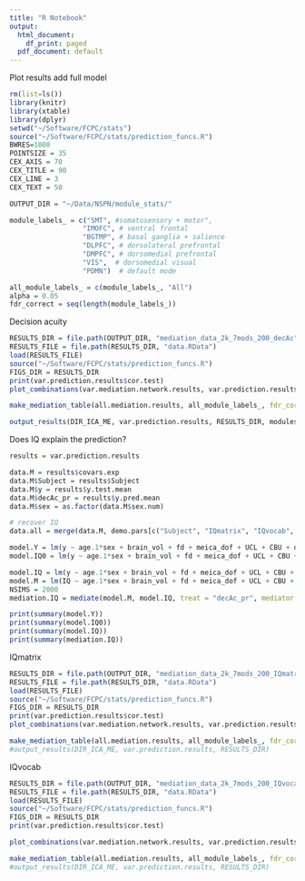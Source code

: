 ```yaml
---
title: "R Notebook"
output:
  html_document:
    df_print: paged
  pdf_document: default
---
```


Plot results
add full model
```r
rm(list=ls())
library(knitr)
library(xtable)
library(dplyr)
setwd("~/Software/FCPC/stats")
source("~/Software/FCPC/stats/prediction_funcs.R")
BWRES=1000
POINTSIZE = 35
CEX_AXIS = 70
CEX_TITLE = 90
CEX_LINE = 3
CEX_TEXT = 50

OUTPUT_DIR = "~/Data/NSPN/module_stats/"

module_labels_ = c("SMT", #somatosensory + motor",
                  "IMOFC", # ventral frontal
                  "BGTMP", # basal ganglia + salience
                  "DLPFC", # dorsolateral prefrontal
                  "DMPFC", # dorsomedial prefrontal
                  "VIS",  # dorsomedial visual
                  "PDMN")  # default mode

all_module_labels_ = c(module_labels_, "All")
alpha = 0.05
fdr_correct = seq(length(module_labels_))
```



Decision acuity

```r

RESULTS_DIR = file.path(OUTPUT_DIR, "mediation_data_2k_7mods_200_decAc")
RESULTS_FILE = file.path(RESULTS_DIR, "data.RData")
load(RESULTS_FILE)
source("~/Software/FCPC/stats/prediction_funcs.R")
FIGS_DIR = RESULTS_DIR
print(var.prediction.results$cor.test)
plot_combinations(var.mediation.network.results, var.prediction.results$cor.test$estimate, module_labels_, "decision acuity")

make_mediation_table(all.mediation.results, all_module_labels_, fdr_correct = fdr_correct)

output_results(DIR_ICA_ME, var.prediction.results, RESULTS_DIR, modules)

```

Does IQ explain the prediction?

```r
results = var.prediction.results

data.M = results$covars.exp
data.M$Subject = results$Subject
data.M$y = results$y.test.mean
data.M$decAc_pr = results$y.pred.mean
data.M$sex = as.factor(data.M$sex.num)

# recover IQ
data.all = merge(data.M, demo.pars[c("Subject", "IQmatrix", "IQvocab", "IQ")], by = "Subject")

model.Y = lm(y ~ age.1*sex + brain_vol + fd + meica_dof + UCL + CBU + decAc_pr, data = data.all)  
model.IQ0 = lm(y ~ age.1*sex + brain_vol + fd + meica_dof + UCL + CBU +  decAc_pr + IQmatrix + IQvocab, data = data.all)  

model.IQ = lm(y ~ age.1*sex + brain_vol + fd + meica_dof + UCL + CBU +  decAc_pr + IQ, data = data.all)  
model.M = lm(IQ ~ age.1*sex + brain_vol + fd + meica_dof + UCL + CBU +  decAc_pr, data = data.all)  
NSIMS = 2000
mediation.IQ = mediate(model.M, model.IQ, treat = "decAc_pr", mediator = "IQ", boot = T, sims = NSIMS)

print(summary(model.Y))
print(summary(model.IQ0))
print(summary(model.IQ))
print(summary(mediation.IQ))


```

IQmatrix

```r

RESULTS_DIR = file.path(OUTPUT_DIR, "mediation_data_2k_7mods_200_IQmatrix")
RESULTS_FILE = file.path(RESULTS_DIR, "data.RData")
load(RESULTS_FILE)
source("~/Software/FCPC/stats/prediction_funcs.R")
FIGS_DIR = RESULTS_DIR
print(var.prediction.results$cor.test)
plot_combinations(var.mediation.network.results, var.prediction.results$cor.test$estimate, module_labels_, "IQ matrix")

make_mediation_table(all.mediation.results, all_module_labels_, fdr_correct = fdr_correct)
#output_results(DIR_ICA_ME, var.prediction.results, RESULTS_DIR)

```

IQvocab

```r

RESULTS_DIR = file.path(OUTPUT_DIR, "mediation_data_2k_7mods_200_IQvocab")
RESULTS_FILE = file.path(RESULTS_DIR, "data.RData")
load(RESULTS_FILE)
source("~/Software/FCPC/stats/prediction_funcs.R")
FIGS_DIR = RESULTS_DIR
print(var.prediction.results$cor.test)

plot_combinations(var.mediation.network.results, var.prediction.results$cor.test$estimate, module_labels_, "IQ vocabulary")

make_mediation_table(all.mediation.results, all_module_labels_, fdr_correct = fdr_correct)
#output_results(DIR_ICA_ME, var.prediction.results, RESULTS_DIR)

```

